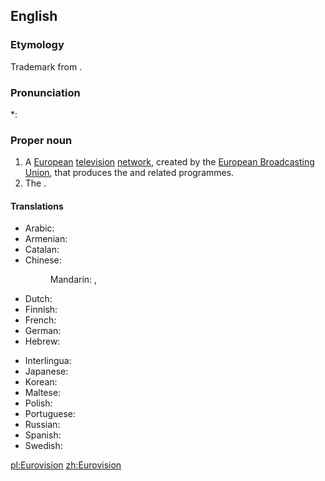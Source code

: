 ==English==

===Etymology===
Trademark from {{prefix|Euro|vision}}.

===Pronunciation===
*: {{rhymes|ɪʒən}}

===Proper noun===
{{en-proper noun}}

# A [[European]] [[television]] [[network]], created by the [[w:European Broadcasting Union|European Broadcasting Union]], that produces the {{w|Eurovision Song Contest}} and related programmes.
# The {{w|Eurovision Song Contest}}.

====Translations====
{{trans-top|television network}}
* Arabic: {{t-|ar|يوروفيجن|m|tr=yurufijn}}
* Armenian: {{t-|hy|Եվրատեսիլ|tr=Evratesil}}
* Catalan: {{t-|ca|Eurovisió}}
* Chinese:
*: Mandarin: {{t|cmn|歐洲電視網|sc=Hani}}, {{t|cmn|欧洲电视网|tr=Ōuzhōu Diànshìwǎng|sc=Hani}}
* Dutch: {{t+|nl|Eurovisie}}
* Finnish: {{t-|fi|Euroopan yleisradiounioni}}
* French: {{t-|fr|Eurovision|f}}
* German: {{t-|de|Eurovision|f}}
* Hebrew: {{t-|he|אירוויזיון}}
{{trans-mid}}
* Interlingua: {{t-|ia|Eurovision}}
* Japanese: {{t-|ja|ユーロビジョン|tr=Yūrobijon}}
* Korean: {{t-|ko|유로비전|tr=Yurobijeon|sc=Hang}}
* Maltese: {{t-|mt|Eurovision|alt=Il-Eurovision}}
* Polish: {{t-|pl|Eurowizja|f}}
* Portuguese: {{t-|pt|Eurovisão|f}}
* Russian: {{t+|ru|Евровидение|n|tr=Jevrovídenije}}
* Spanish: {{t-|es|Eurovision|f}}
* Swedish: {{t-|sv|Eurovision|c}}
{{trans-bottom}}

[[pl:Eurovision]]
[[zh:Eurovision]]